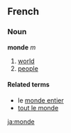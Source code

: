 ==French==
===Noun===
'''monde''' ''m''

# [[world]]
# [[people]]

====Related terms====
*le [[monde entier]]
*[[tout le monde]]
[[ja:monde]]